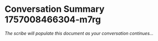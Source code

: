 # Conversation Summary 1757008466304-m7rg

*The scribe will populate this document as your conversation continues...*